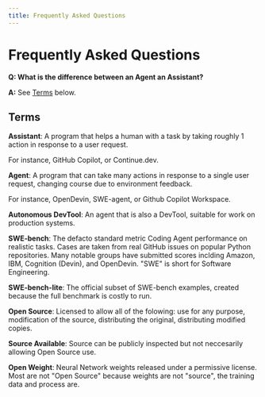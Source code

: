 ```yaml
---
title: Frequently Asked Questions
---
```

# Frequently Asked Questions

**Q: What is the difference between an Agent an Assistant?**

**A:** See [Terms](#terms) below.

## Terms

**Assistant**: A program that helps a human with a task by taking roughly 1 action in response to a user request.

For instance, GitHub Copilot, or Continue.dev.

**Agent**: A program that can take many actions in response to a single user request, changing course due to environment feedback.

For instance, OpenDevin, SWE-agent, or Github Copilot Workspace.

**Autonomous DevTool**: An agent that is also a DevTool, suitable for work on production systems.

**SWE-bench**: The defacto standard metric Coding Agent performance on realistic tasks. Cases are taken from real GitHub issues on popular Python repositories. Many notable groups have submitted scores inclding Amazon, IBM, Cognition (Devin), and OpenDevin. "SWE" is short for Software Engineering.

**SWE-bench-lite**: The official subset of SWE-bench examples, created because the full benchmark is costly to run.

**Open Source**: Licensed to allow all of the folowing: use for any purpose, modification of the source, distributing the original, distributing modified copies.

**Source Available**: Source can be publicly inspected but not neccesarily allowing Open Source use.

**Open Weight**: Neural Network weights released under a permissive license. Most are not "Open Source" because weights are not "source", the training data and process are.


